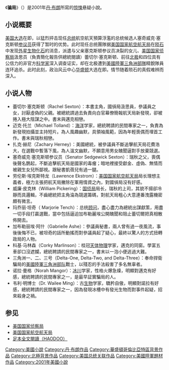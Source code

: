 {{Unreferenced |time=2011-05-08T13:51:35+00:00 }}

{{noteTA
|T=zh-hans:骗局; zh-hant:大騙局
|1=zh-hans:迈克·托兰; zh-hant:麥克·陶倫德;
|2=zh-hans:扎克·赫尼; zh-hant:札克禮·赫尼;
|3=zh-hans:塞奇威克·塞克斯顿; zh-hant:賽爵克·謝克斯頓;
|4=zh-hans:劳伦斯·埃克斯特龙; zh-hant:勞倫斯·艾克斯崇;
|5=zh-hans:威廉·皮克林; zh-hant:威廉·匹克凌;
|6=zh-hans:玛乔丽·坦奇; zh-hant:瑪喬麗·田奇;
|7=zh-hans:加布勒丽埃·阿什; zh-hant:凱蓓兒·艾許;
|8=zh-hans:科基·马林森; zh-hant:寇奇·馬林森;
|9=zh-hans:诺拉·曼格; zh-hant:娜拉·曼葛;
|10=zh-hans:韦利·明; zh-hant:明衛立;
|11=zh-hans:蕾切尔·塞克斯顿; zh-hant:瑞秋·謝克斯頓;
|12=zh-hans:塞克斯顿; zh-hant:謝克斯頓;
|13=zh-hans:骗局; zh-hant:大騙局
}}
{{Infobox book
| name          = 大騙局<br />''Deception Point''
| title_orig    = 
| translator    = 
| image         = DeceptionPoint.jpg
| caption       = 第一版封面
| author        = [[丹·布朗|丹·布朗]]
| cover_artist  = 
| country       = 美國
| language      = 英語
| series        = 
| genre         = [[驚悚|驚悚]]
| publisher     = {{link-en|Pocket Books|Pocket Books}}
| release_date  = 2001年
| media_type    = 印刷
| pages         = 372頁（精裝書）
                  580頁（平裝書）
| isbn          = 0-671-02738-7
| oclc          = 47625287
}}
《'''骗局'''》（{{lang-en|'''''Deception Point'''''}}）是2001年[[丹·布朗|丹·布朗]]所寫的[[惊悚|惊悚]]悬疑小說。

==小说概要==

[[美国|美国]][[大选|大选]]在即，以猛烈抨击现任[[总统|总统]]航空航天預算浮濫的总统候选人塞奇威克·塞克斯顿[[参议员|参议员]]获得了暂时的优势。此时现任总统團隊据[[美国国家航空航天局|美国国家航空航天局]]在[[陨石|陨石]]中发现[[外星生物|外星生物]][[化石|化石]]的消息，派遣与父亲塞克斯顿参议员决裂的女儿、[[美国国家侦察局|美国国家侦察局]]汲思员（負責簡化報告供總統閱讀）蕾切尔·塞克斯顿、前往[[北极|北极]]和四位具有公信力的非官方[[科学家|科学家]]深入调查证实，却在北极遭到[[美國陸軍|美國陸軍]][[三角洲部隊|三角洲部隊]]精銳隊員连环追杀。此时此刻，政治风云中心[[华盛顿|华盛顿]]大选在即。情节随着陨石的真假难辨而深入。

==小说人物==
*蕾切尔·塞克斯顿（Rachel Sexton）：本書主角，國偵局汲思員，參議員之女，討厭虛偽的父親。被總統請過去負責向白官幕僚簡報航天局新發現，卻被捲入極大陰謀之中。書末與邁克相戀。
*迈克·托兰（Michael Tolland）：[[海洋|海洋]]学家，總統聘請的民間專家之一，負責為新發現拍攝並主持短片。為人風趣幽默，具領袖風範，因為年輕喪偶而埋首工作。書末與瑞秋相戀。
*扎克·赫尼（Zachary Herney）：美國總統，被參議員不斷追擊航天局花費浩大，在選戰中暫落下風，為人溫文幽默，不願意用男女醜聞逼對手放棄競選。
*塞奇威克·塞克斯顿参议员（Senator Sedgewick Sexton）：瑞秋之父，喪偶後聲名鵲起，不斷追擊航天局是國家的毒瘤；暗地裡接受獻金、虛偽、無情而被親生女兒所鄙視。跟秘書凱蓓兒有過一腿。
*劳伦斯·埃克斯特龙（Lawrence Ekstrom）：[[美国国家航空航天局|美国国家航空航天局]]局长理想主義者，極力主張把航天局撇除在軍用情資之內，對國偵局沒有好感。
*威廉·皮克林（William Pickering）：[[国侦局|国侦局]]局长，瑞秋的上司，其貌不揚卻冷靜而具邏輯，不齒總統把主角淪為競選籌碼，對航天局粗心大意連番洩露機密頗有微言。
*玛乔丽·坦奇（ Marjorie Tench）：总统[[顾问|顾问]]，盡心盡力為總統出謀獻策，用盡一切手段打贏選戰，當中包括逼迫加布勒麗埃公開醜聞和阻止蕾切爾把真相散佈開去。
*加布勒丽埃·阿什（Gabrielle Ashe）：參議員秘書，兩人曾有過一夜風流，事後後悔不已，被坦奇的話所動搖而對參議員起了疑心，最終以驚人的方式扭轉政局的人物。
*科基·马林森（Corky Marlinson）：桂冠[[天体物理|天体物理]]学家，邁克的同窗。學富五車卻口沒遮攔，總統聘請的民間專家之一，書末以一泡小便逃過大難。
*三角洲一、二、三号（Delta-One, Delta-Two, and Delta-Three）：奉命捍衛騙局的[[美國陸軍|美國陸軍]][[三角洲部队|三角洲部队]]戰士，以殘忍的手法殺害了多名無辜者。
*诺拉·曼格（Norah Mangor）：[[冰川|冰川]]学家，性格火爆急燥，明顯對邁克有好感，總統聘請的民間專家之一，是最早証實騙局的人。
*韦利·明博士（Dr. Wailee Ming）：古[[生物|生物]]学家，驕矜自傲，明顯對諾拉有好感，總統聘請的民間專家之一，因為發現冰槽中有發光生物而對事件起疑，招來殺身之禍。

==参见==
*[[美国国家侦察局|美国国家侦察局]]
*[[美国国家航空航天局|美国国家航空航天局]]
*[http://www.haodoo.net/?M=book&P=16M8 足本全文閱讀（HAODOO）]

{{Dan Brown}}

[[Category:美國小說|Category:美國小說]]
[[Category:丹·布朗作品|Category:丹·布朗作品]]
[[Category:華盛頓哥倫比亞特區背景作品|Category:華盛頓哥倫比亞特區背景作品]]
[[Category:北極背景作品|Category:北極背景作品]]
[[Category:美国总统关联作品|Category:美国总统关联作品]]
[[Category:美國陸軍題材作品|Category:美國陸軍題材作品]]
[[Category:2001年美國小說|Category:2001年美國小說]]